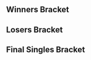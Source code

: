 {{DISPLAYTITLE: Overkill 2: Singles Bracket}}{{SetGame|melee}}
{{tabs static
|name1=Overview
|link1=Overkill/2
|name2=Singles Bracket
|link2=Overkill/2/Singles Bracket
|name3=Doubles Bracket
|link3=Overkill/2/Doubles Bracket
|This=2
}}
==Winners Bracket==
{{16DEWBracketA2
<!-- Ro16 -->
|r1m1p1=AvengerAngel |r1m1p1flag=it |r1m1p1score=2
|r1m1p2=Raesak |r1m1p2flag=it |r1m1p2score=0
|r1m1win=1

|r1m2p1=Mirko |r1m2p1flag=it |r1m2p1score=2
|r1m2p2=Darkie |r1m2p2flag=it |r1m2p2score=0
|r1m2win=1

|r1m3p1=Soda |r1m3p1flag=ca |r1m3p1score=2
|r1m3p2=Supah0t |r1m3p2flag= |r1m3p2score=0
|r1m3win=1

|r1m4p1=demLong |r1m4p1flag=it |r1m4p1score=0
|r1m4p2=Selkie |r1m4p2flag=it |r1m4p2score=2
|r1m4win=2

|r1m5p1=Seretur |r1m5p1flag=it |r1m5p1score=2
|r1m5p2=Manegà |r1m5p2flag=it |r1m5p2score=0
|r1m5win=1

|r1m6p1=Liva |r1m6p1flag=de |r1m6p1score=0
|r1m6p2=OverLord |r1m6p2flag=it |r1m6p2score=2
|r1m6win=2

|r1m7p1=Isdsar |r1m7p1flag=gr |r1m7p1score=2
|r1m7p2=Saul |r1m7p2flag= |r1m7p2score=0
|r1m7win=1

|r1m8p1=Dax |r1m8p1flag=it |r1m8p1score=2
|r1m8p2=Malekith |r1m8p2flag=it |r1m8p2score=0
|r1m8win=1

<!-- QUARTERFINALS -->
|r2m1p1=AvengerAngel |r2m1p1flag=it |r2m1p1score=3
|r2m1p2=Mirko |r2m1p2flag=it |r2m1p2score=1
|r2m1win=1

|r2m2p1=Soda |r2m2p1flag=ca |r2m2p1score=3
|r2m2p2=Selkie |r2m2p2flag=it |r2m2p2score=1
|r2m2win=1

|r2m3p1=Seretur |r2m3p1flag=it |r2m3p1score=3
|r2m3p2=OverLord |r2m3p2flag=it |r2m3p2score=0
|r2m3win=1

|r2m4p1=Isdsar |r2m4p1flag=gr |r2m4p1score=3
|r2m4p2=Dax |r2m4p2flag=it |r2m4p2score=0
|r2m4win=1

<!-- SEMIFINALS -->
|r3m1p1=AvengerAngel |r3m1p1flag=it |r3m1p1score=3
|r3m1p2=Soda |r3m1p2flag=ca |r3m1p2score=0
|r3m1win=1

|r3m2p1=Seretur |r3m2p1flag=it |r3m2p1score=1
|r3m2p2=Isdsar |r3m2p2flag=gr |r3m2p2score=3
|r3m2win=2
}}
==Losers Bracket==
{{16DELBracketSmwA
|tourneylink=Overkill/2
|tourneyname=Overkill 2
|l1placement=13-16
|l2placement=9-12
|l3placement=7-8
|l4placement=5-6

<!-- Round 1 -->
|l1m1p1=Raesak |l1m1p1flag=it |l1m1p1score=0
|l1m1p2=Darkie |l1m1p2flag=it |l1m1p2score=2
|l1m1win=2

|l1m2p1=Supah0t |l1m2p1flag= |l1m2p1score=1
|l1m2p2=demLong |l1m2p2flag=it |l1m2p2score=2 
|l1m2win=2

|l1m3p1=Manegà |l1m3p1flag=it |l1m3p1score=0
|l1m3p2=Liva |l1m3p2flag=de |l1m3p2score=2
|l1m3win=2

|l1m4p1=Saul |l1m4p1flag= |l1m4p1score=2
|l1m4p2=Malekith |l1m4p2flag=it |l1m4p2score=0 
|l1m4win=1

<!-- Round 2 -->
|l2m1p1=Dax |l2m1p1flag=it |l2m1p1score=3
|l2m1p2=Darkie |l2m1p2flag=it |l2m1p2score=1
|l2m1win=1

|l2m2p1=OverLord |l2m2p1flag=it |l2m2p1score=3
|l2m2p2=demLong |l2m2p2flag=it |l2m2p2score=2
|l2m2win=1

|l2m3p1=Selkie |l2m3p1flag=it |l2m3p1score=1
|l2m3p2=Liva |l2m3p2flag=de |l2m3p2score=3
|l2m3win=2

|l2m4p1=Mirko |l2m4p1flag=it |l2m4p1score=3
|l2m4p2=Saul |l2m4p2flag= |l2m4p2score=1
|l2m4win=1

<!-- Round 3 -->
|l3m1p1=Dax |l3m1p1flag=it |l3m1p1score=3
|l3m1p2=OverLord |l3m1p2flag=it |l3m1p2score=2
|l3m1win=1

|l3m2p1=Liva |l3m2p1flag=de |l3m2p1score=3
|l3m2p2=Mirko |l3m2p2flag=it |l3m2p2score=1
|l3m2win=1

<!-- Round 4 -->
|l4m1p1=Soda |l4m1p1flag=ca |l4m1p1score=0
|l4m1p2=Dax |l4m1p2flag=it |l4m1p2score=3
|l4m1win=2

|l4m2p1=Seretur |l4m2p1flag=it |l4m2p1score=3
|l4m2p2=Liva |l4m2p2flag=de |l4m2p2score=0
|l4m2win=1
}}
<onlyinclude>
==Final Singles Bracket==
{{DEFinalSmwBracket
|tourneylink=Overkill/2
|tourneyname=Overkill 2
|l1placement=4
|r2placement=3
|r3loserplacement=2
|r3winnerplacement=1
|export_score=true

<!-- FROM WINNERS -->
|r1m1p1=AvengerAngel |r1m1p1flag=it |r1m1p1score=1
|r1m1p2=Isdsar |r1m1p2flag=gr |r1m1p2score=3
|r1m1win=2

<!-- FROM LOSERS -->
|l1m1p1=Dax |l1m1p1flag=it |l1m1p1score=1
|l1m1p2=Seretur |l1m1p2flag=it |l1m1p2score=3
|l1m1win=2

<!-- LOSERS FINALS -->
|r2m1p1=AvengerAngel |r2m1p1flag=it |r2m1p1score=3
|r2m1p2=Seretur |r2m1p2flag=it |r2m1p2score=0
|r2m1win=1

<!-- GRAND FINALS -->
|r3m1p1=Isdsar |r3m1p1flag=gr |r3m1p1score=1 |r3m2p1score=3
|r3m1p2=AvengerAngel |r3m1p2flag=it |r3m1p2score=3 |r3m2p2score=1
|r3m1win=1
}}
</onlyinclude>
